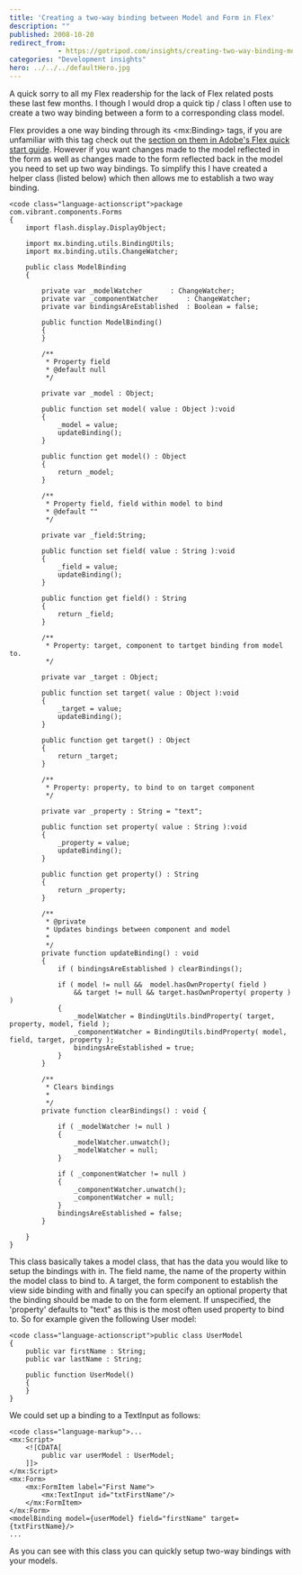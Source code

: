 ```yaml
---
title: 'Creating a two-way binding between Model and Form in Flex'
description: ""
published: 2008-10-20
redirect_from: 
            - https://gotripod.com/insights/creating-two-way-binding-model-form-flex/
categories: "Development insights"
hero: ../../../defaultHero.jpg
---
```

A quick sorry to all my Flex readership for the lack of Flex related posts these last few months. I though I would drop a quick tip / class I often use to create a two way binding between a form to a corresponding class model.

Flex provides a one way binding through its &lt;mx:Binding> tags, if you are unfamiliar with this tag check out the [section on them in Adobe's Flex quick start guide](http://www.adobe.com/devnet/flex/quickstart/using_data_binding/#section3). However if you want changes made to the model reflected in the form as well as changes made to the form reflected back in the model you need to set up two way bindings. To simplify this I have created a helper class (listed below) which then allows me to establish a two way binding.

```
<code class="language-actionscript">package com.vibrant.components.Forms
{
	import flash.display.DisplayObject;

	import mx.binding.utils.BindingUtils;
	import mx.binding.utils.ChangeWatcher;

	public class ModelBinding
	{

		private var _modelWatcher		: ChangeWatcher;
		private var _componentWatcher		: ChangeWatcher;
		private var bindingsAreEstablished	: Boolean = false;

		public function ModelBinding()
		{
		}

		/**
		 * Property field
		 * @default null
		 */

		private var _model : Object;

		public function set model( value : Object ):void
		{
			_model = value;
			updateBinding();
		}

		public function get model() : Object
		{
			return _model;
		}

		/**
		 * Property field, field within model to bind
		 * @default ""
		 */

		private var _field:String;

		public function set field( value : String ):void
		{
			_field = value;
			updateBinding();
		}

		public function get field() : String
		{
			return _field;
		}

		/**
		 * Property: target, component to tartget binding from model to.
		 */

		private var _target : Object;

		public function set target( value : Object ):void
		{
			_target = value;
			updateBinding();
		}

		public function get target() : Object
		{
			return _target;
		}

		/**
		 * Property: property, to bind to on target component
		 */

		private var _property : String = "text";

		public function set property( value : String ):void
		{
			_property = value;
			updateBinding();
		}

		public function get property() : String
		{
			return _property;
		}

		/**
		 * @private
		 * Updates bindings between component and model
		 *
		 */
		private function updateBinding() : void
		{
			if ( bindingsAreEstablished ) clearBindings();

			if ( model != null &&  model.hasOwnProperty( field )
				&& target != null && target.hasOwnProperty( property ) )
			{
				_modelWatcher = BindingUtils.bindProperty( target, property, model, field );
				_componentWatcher = BindingUtils.bindProperty( model, field, target, property );
				bindingsAreEstablished = true;
			}
		}

		/**
		 * Clears bindings
		 *
		 */
		private function clearBindings() : void {

			if ( _modelWatcher != null )
			{
				_modelWatcher.unwatch();
				_modelWatcher = null;
			}

			if ( _componentWatcher != null )
			{
				_componentWatcher.unwatch();
				_componentWatcher = null;
			}
			bindingsAreEstablished = false;
		}

	}
}
```

This class basically takes a model class, that has the data you would like to setup the bindings with in. The field name, the name of the property within the model class to bind to. A target, the form component to establish the view side binding with and finally you can specify an optional property that the binding should be made to on the form element. If unspecified, the 'property' defaults to "text" as this is the most often used property to bind to. So for example given the following User model:

```
<code class="language-actionscript">public class UserModel
{
    public var firstName : String;
    public var lastName : String;

	public function UserModel()
	{
	}
}
```

We could set up a binding to a TextInput as follows:

```
<code class="language-markup">...
<mx:Script>
	<![CDATA[
		public var userModel : UserModel;
	]]>
</mx:Script>
<mx:Form>
	<mx:FormItem label="First Name">
		<mx:TextInput id="txtFirstName"/>
	</mx:FormItem>
</mx:Form>
<modelBinding model={userModel} field="firstName" target={txtFirstName}/>
...
```

As you can see with this class you can quickly setup two-way bindings with your models.
